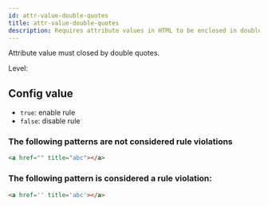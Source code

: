 ```yaml
---
id: attr-value-double-quotes
title: attr-value-double-quotes
description: Requires attribute values in HTML to be enclosed in double quotes for consistency and standards compliance.
---
```



Attribute value must closed by double quotes.

Level: <Badge text="Error" variant="danger" />

## Config value

- `true`: enable rule
- `false`: disable rule

### The following patterns are **not** considered rule violations

```html
<a href="" title="abc"></a>
```

### The following pattern is considered a rule violation:

```html
<a href='' title='abc'></a>
```
